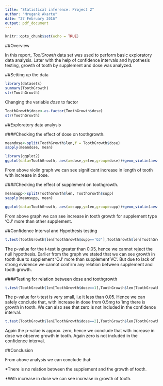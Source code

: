 ---
title: "Statistical inference: Project 2"
author: "Mrugank Akarte"
date: "27 February 2016"
output: pdf_document
---

```{r setup, include=FALSE}
knitr::opts_chunk$set(echo = TRUE)
```

##Overview

In this report, *ToolGrowth* data set was used to perform basic exploratory data analysis. Later with the help of confidence intervals and hypothesis testing, growth of tooth by supplement and dose was analyzed.

##Setting up the data

```{r}
library(datasets)
summary(ToothGrowth)
str(ToothGrowth)
```

Changing the variable _dose_ to factor

```{r}
ToothGrowth$dose<-as.factor(ToothGrowth$dose)
str(ToothGrowth)
```

##Exploratory data analysis

####Checking the effect of dose on toothgrowth.

```{r}
meandose<-split(ToothGrowth$len,f = ToothGrowth$dose)
sapply(meandose, mean)

library(ggplot2)
ggplot(data=ToothGrowth, aes(x=dose,y=len,group=dose))+geom_violin(aes(fill=dose))+xlab("Dose")+ylab("Length")
```

From above violin graph we can see significant increase in length of tooth with increase in dose. 

####Checking the effect of supplement on toothgrowth.

```{r}
meansupp<-split(ToothGrowth$len, ToothGrowth$supp)
sapply(meansupp, mean)

ggplot(data=ToothGrowth, aes(x=supp,y=len,group=supp))+geom_violin(aes(fill=supp))+xlab("Supplement")+ylab("Length")

```

From above graph we can see increase in tooth growth for supplement type 'OJ' more than other supplement.

##Confidence Interval and Hypothesis testing

```{r}
t.test(ToothGrowth$len[ToothGrowth$supp=='OJ'],ToothGrowth$len[ToothGrowth$supp=='VC'],paired = F)
```

The p-value for the t-test is greater than 0.05, hence we cannot reject the null hypothesis. Earlier from the graph we stated that we can see growth in tooth due to supplement 'OJ' more than supplement'VC'. But due to lack of strong evidence we cannot confirm any relation between supplement and tooth growth.

####Testing for relation between dose and toothgrowth

```{r}
t.test(ToothGrowth$len[ToothGrowth$dose==1],ToothGrowth$len[ToothGrowth$dose==0.5],paired = F,var.equal = T)
```

The p-value for t-test is very small, i.e it less than 0.05. Hence we can safely conclude that, with increase in dose from 0.5mg to 1mg there is growth in tooth. We can also see that zero is not included in the confidence interval. 

```{r}
t.test(ToothGrowth$len[ToothGrowth$dose==2],ToothGrowth$len[ToothGrowth$dose==1],paired = F,var.equal = T)
```

Again the p-value is approx. zero, hence we conclude that with increase in dose we observe growth in tooth. Again zero is not included in the confidence interval. 

##Conclusion

From above analysis we can conclude that: 

*There is no relation between the supplement and the growth of tooth.

*With increase in dose we can see increase in growth of tooth.
